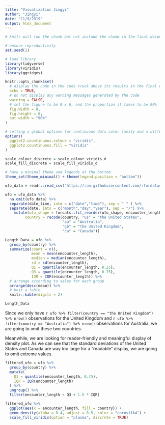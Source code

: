 ```yaml
---
title: "Visualization Jingyi"
author: "Jingyi"
date: "11/9/2019"
output: html_document
---
```


```r

# knitr will run the chunk but not include the chunk in the final document

# ensure reproductivity
set.seed(1)

# load library
library(tidyverse)
library(viridis)
library(ggridges)

knitr::opts_chunk$set(
  # display the code in the code truck above its results in the final document
  echo = TRUE,
  # do not display any warning messages generated by the code
  warning = FALSE,
  # set the figure to be 8 x 6, and the proportion it takes to be 90%
  fig.width = 8,
  fig.height = 6, 
  out.width = "90%"
)

# setting a global options for continuous data color family and a different format to set discrete data to have a color family
options(
  ggplot2.countinuous.colour = "viridis",
  ggplot2.countinuous.fill = "viridis"
)

scale_colour_discrete = scale_colour_viridis_d
scale_fill_discrete = scale_fill_viridis_d

# have a minimal theme and legends at the bottom
theme_set(theme_minimal() + theme(legend.position = "bottom"))

```


```r

ufo_data = readr::read_csv("https://raw.githubusercontent.com/rfordatascience/tidytuesday/master/data/2019/2019-06-25/ufo_sightings.csv")

ufo = ufo_data %>%  
  na.omit(ufo_data) %>% 
  separate(date_time, into = c("date","time"), sep = " " ) %>%
  separate(date, into = c("month","day","year"), sep = "/") %>% 
    mutate(ufo_shape = forcats::fct_reorder(ufo_shape, encounter_length),
         country = recode(country, "us" = "the United States", 
                          "au" = "Australia",
                          "gb" = "the United Kingdom",
                          "ca" = "Canada")) 

```

```r

Length_Data = ufo %>% 
  group_by(country) %>% 
  summarize(count = n(),
            mean = mean(encounter_length),
            median = median(encounter_length),
            sd = sd(encounter_length),
            Q1 = quantile(encounter_length, 0.25),
            Q3 = quantile(encounter_length, 0.75),
            IQR = IQR(encounter_length)) %>% 
  # arrange according to sales for each group
  arrange(desc(mean)) %>% 
  # knit a table
  knitr::kable(digits = 2)

Length_Data

```

Since we only have `r ufo %>% filter(country == "the United Kingdom") %>% nrow()` observations for the United Kingdom and `r ufo %>% filter(country == "Australia") %>% nrow()` observations for Australia, we are going to omit these two countries. 

Meanwhile, we are looking for reader-friendly and meaningful display of density plot. As we can see that the standard deviations of the United States and Canada are way too large for a "readable" display, we are going to omit extreme values. 

```r

filtered_ufo = ufo %>% 
  group_by(country) %>% 
  mutate(
    Q3 = quantile(encounter_length, 0.75),
    IQR = IQR(encounter_length)
  ) %>% 
  ungroup() %>% 
  filter(encounter_length < Q3 + 1.5 * IQR)

filtered_ufo %>%
  ggplot(aes(x = encounter_length, fill = country)) +
  geom_density(alpha = 0.4, adjust = 0.5, color = "cornsilk4") +
  scale_fill_viridis(option = "plasma", discrete = TRUE)

```

